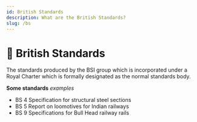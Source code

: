 ```yaml
---
id: British Standards
description: What are the British Standards?
slug: /bs
---
```


# 💂 British Standards


The standards produced by the BSI group which is incorporated under a Royal Charter which is formally designated as the normal standards body. 

**Some standards**
*examples*


- BS 4 Specification for structural steel sections
- BS 5 Report on loomotives for Indian railways
- BS 9 Specifications for Bull Head railway rails